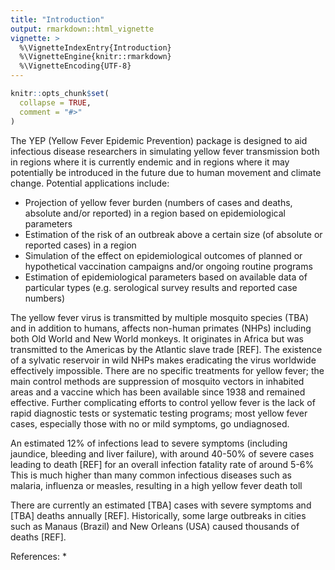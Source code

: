 ```yaml
---
title: "Introduction"
output: rmarkdown::html_vignette
vignette: >
  %\VignetteIndexEntry{Introduction}
  %\VignetteEngine{knitr::rmarkdown}
  %\VignetteEncoding{UTF-8}
---
```


```r
knitr::opts_chunk$set(
  collapse = TRUE,
  comment = "#>"
)
```

The YEP (Yellow Fever Epidemic Prevention) package is designed to aid infectious disease researchers in simulating yellow fever transmission both in regions where it is currently endemic and in regions where it may potentially be introduced in the future due to human movement and climate change. Potential applications include:

* Projection of yellow fever burden (numbers of cases and deaths, absolute and/or reported) in a region based on epidemiological parameters
* Estimation of the risk of an outbreak above a certain size (of absolute or reported cases) in a region
* Simulation of the effect on epidemiological outcomes of planned or hypothetical vaccination campaigns and/or ongoing routine programs
* Estimation of epidemiological parameters based on available data of particular types (e.g. serological survey results and reported case numbers)

The yellow fever virus is transmitted by multiple mosquito species (TBA) and in addition to humans, affects non-human primates (NHPs) including both Old World and New World monkeys. It originates in Africa but was transmitted to the Americas by the Atlantic slave trade [REF]. The existence of a sylvatic reservoir in wild NHPs makes eradicating the virus worldwide effectively impossible. There are no specific treatments for yellow fever; the main control methods are suppression of mosquito vectors in inhabited areas and a vaccine which has been available since 1938 and remained effective. Further complicating efforts to control yellow fever is the lack of rapid diagnostic tests or systematic testing programs; most yellow fever cases, especially those with no or mild symptoms, go undiagnosed.

An estimated 12\% of infections lead to severe symptoms (including jaundice, bleeding and liver failure), with around 40-50\% of severe cases leading to death [REF] for an overall infection fatality rate of around 5-6\% This is much higher than many common infectious diseases such as malaria, influenza or measles, resulting in a high yellow fever death toll

There are currently an estimated [TBA] cases with severe symptoms and [TBA] deaths annually [REF]. Historically, some large outbreaks in cities such as Manaus (Brazil) and New Orleans (USA) caused thousands of deaths [REF].

References:
* 
